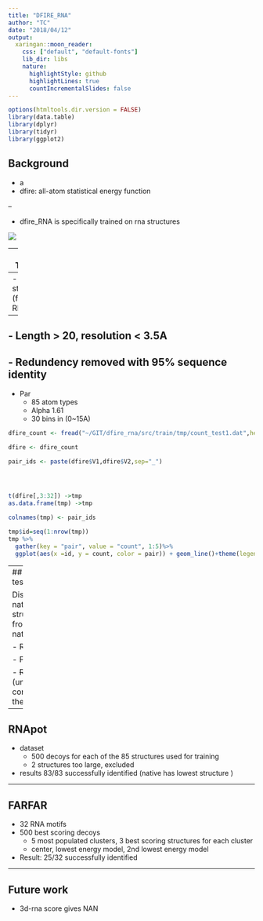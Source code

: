 ```yaml
---
title: "DFIRE_RNA"
author: "TC"
date: "2018/04/12"
output:
  xaringan::moon_reader:
    css: ["default", "default-fonts"]
    lib_dir: libs
    nature:
      highlightStyle: github
      highlightLines: true
      countIncrementalSlides: false
---
```




```r
options(htmltools.dir.version = FALSE)
library(data.table)
library(dplyr)
library(tidyr)
library(ggplot2)
```


## Background
- a
- dfire: all-atom statistical energy function

--

- dfire_RNA is specifically trained on rna structures

![](http://image.wikifoundry.com/image/2/TgmUNZEy5quMoaMA-bW-dw52239/GW196H189.gif)

---
## Training

- Training dataset  

--
    - 85 RNA structures (from RNApot)
--
    - Length > 20, resolution < 3.5A
--
    - Redundency removed with 95% sequence identity
--
- Par
    - 85 atom types 
    - Alpha 1.61
    - 30 bins in (0~15A)
    

```r

dfire_count <- fread("~/GIT/dfire_rna/src/train/tmp/count_test1.dat",header = FALSE)

dfire <- dfire_count

pair_ids <- paste(dfire$V1,dfire$V2,sep="_")




t(dfire[,3:32]) ->tmp
as.data.frame(tmp) ->tmp

colnames(tmp) <- pair_ids

tmp$id=seq(1:nrow(tmp))
tmp %>%
  gather(key = "pair", value = "count", 1:5)%>%
  ggplot(aes(x =id, y = count, color = pair)) + geom_line()+theme(legend.position = "right")

```
    
    
---
## Decoy test

Discriminate native structrue from non-native ones

- RNApot

- FARFAR

- ~~RNAKB~~ (unavailable, contacting the author)
    
---

## RNApot
- dataset
    - 500 decoys for each of the 85 structures used for training
    - 2 structures too large, excluded

- results 83/83 successfully identified (native has lowest structure )


---

## FARFAR

- 32 RNA motifs 
- 500 best scoring decoys 
   - 5 most populated clusters, 3 best scoring structures for each cluster
   - center, lowest energy model, 2nd lowest energy model
   
   
- Result: 25/32 successfully identified


---

## Future work

- 3d-rna score gives NAN 









